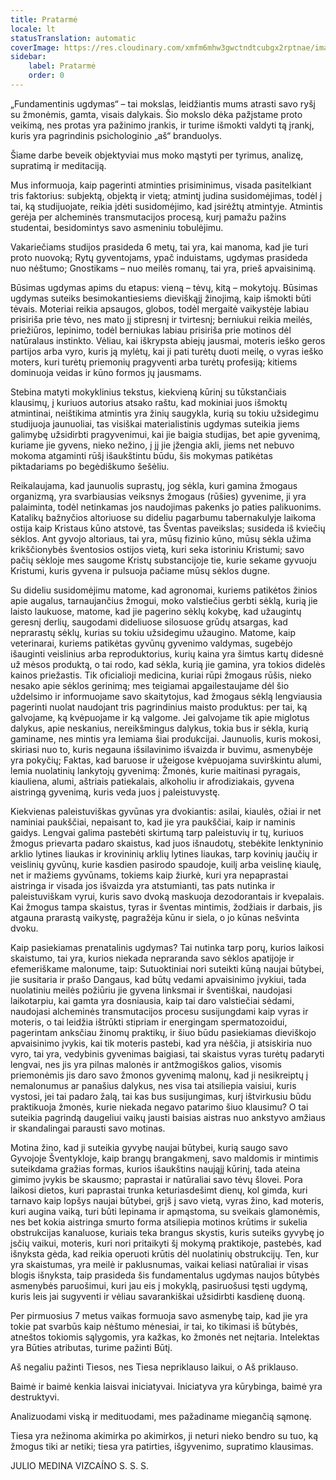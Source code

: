 ```yaml
---
title: Pratarmė
locale: lt
statusTranslation: automatic
coverImage: https://res.cloudinary.com/xmfm6mhw3gwctndtcubgx2rptnae/image/upload/v1740337243/small_cover_educacion_fundamental_a051170f1c.webp
sidebar:
    label: Pratarmė
    order: 0
---
```

„Fundamentinis ugdymas“ – tai mokslas, leidžiantis mums atrasti savo ryšį su žmonėmis, gamta, visais dalykais. Šio mokslo dėka pažįstame proto veikimą, nes protas yra pažinimo įrankis, ir turime išmokti valdyti tą įrankį, kuris yra pagrindinis psichologinio „aš“ branduolys.

Šiame darbe beveik objektyviai mus moko mąstyti per tyrimus, analizę, supratimą ir meditaciją.

Mus informuoja, kaip pagerinti atminties prisiminimus, visada pasitelkiant tris faktorius: subjektą, objektą ir vietą; atmintį judina susidomėjimas, todėl į tai, ką studijuojate, reikia įdėti susidomėjimo, kad įsirėžtų atmintyje. Atmintis gerėja per alcheminės transmutacijos procesą, kurį pamažu pažins studentai, besidomintys savo asmeniniu tobulėjimu.

Vakariečiams studijos prasideda 6 metų, tai yra, kai manoma, kad jie turi proto nuovoką; Rytų gyventojams, ypač induistams, ugdymas prasideda nuo nėštumo; Gnostikams – nuo meilės romanų, tai yra, prieš apvaisinimą.

Būsimas ugdymas apims du etapus: vieną – tėvų, kitą – mokytojų. Būsimas ugdymas suteiks besimokantiesiems dieviškąjį žinojimą, kaip išmokti būti tėvais. Moteriai reikia apsaugos, globos, todėl mergaitė vaikystėje labiau prisiriša prie tėvo, nes mato jį stipresnį ir tvirtesnį; berniukui reikia meilės, priežiūros, lepinimo, todėl berniukas labiau prisiriša prie motinos dėl natūralaus instinkto. Vėliau, kai iškrypsta abiejų jausmai, moteris ieško geros partijos arba vyro, kuris ją mylėtų, kai ji pati turėtų duoti meilę, o vyras ieško moters, kuri turėtų priemonių pragyventi arba turėtų profesiją; kitiems dominuoja veidas ir kūno formos jų jausmams.

Stebina matyti mokyklinius tekstus, kiekvieną kūrinį su tūkstančiais klausimų, į kuriuos autorius atsako raštu, kad mokiniai juos išmoktų atmintinai, neištikima atmintis yra žinių saugykla, kurią su tokiu užsidegimu studijuoja jaunuoliai, tas visiškai materialistinis ugdymas suteikia jiems galimybę užsidirbti pragyvenimui, kai jie baigia studijas, bet apie gyvenimą, kuriame jie gyvens, nieko nežino, į jį jie įžengia akli, jiems net nebuvo mokoma atgaminti rūšį išaukštintu būdu, šis mokymas patikėtas piktadariams po begėdiškumo šešėliu.

Reikalaujama, kad jaunuolis suprastų, jog sėkla, kuri gamina žmogaus organizmą, yra svarbiausias veiksnys žmogaus (rūšies) gyvenime, ji yra palaiminta, todėl netinkamas jos naudojimas pakenks jo paties palikuonims. Katalikų bažnyčios altoriuose su dideliu pagarbumu tabernakulyje laikoma ostija kaip Kristaus kūno atstovė, tas Šventas paveikslas; susideda iš kviečių sėklos. Ant gyvojo altoriaus, tai yra, mūsų fizinio kūno, mūsų sėkla užima krikščionybės šventosios ostijos vietą, kuri seka istoriniu Kristumi; savo pačių sėkloje mes saugome Kristų substancijoje tie, kurie sekame gyvuoju Kristumi, kuris gyvena ir pulsuoja pačiame mūsų sėklos dugne.

Su dideliu susidomėjimu matome, kad agronomai, kuriems patikėtos žinios apie augalus, tarnaujančius žmogui, moko valstiečius gerbti sėklą, kurią jie laisto laukuose, matome, kad jie pagerino sėklų kokybę, kad užaugintų geresnį derlių, saugodami dideliuose silosuose grūdų atsargas, kad neprarastų sėklų, kurias su tokiu užsidegimu užaugino. Matome, kaip veterinarai, kuriems patikėtas gyvūnų gyvenimo valdymas, sugebėjo išauginti veislinius arba reproduktorius, kurių kaina yra šimtus kartų didesnė už mėsos produktą, o tai rodo, kad sėkla, kurią jie gamina, yra tokios didelės kainos priežastis. Tik oficialioji medicina, kuriai rūpi žmogaus rūšis, nieko nesako apie sėklos gerinimą; mes teigiamai apgailestaujame dėl šio uždelsimo ir informuojame savo skaitytojus, kad žmogaus sėklą lengviausia pagerinti nuolat naudojant tris pagrindinius maisto produktus: per tai, ką galvojame, ką kvėpuojame ir ką valgome. Jei galvojame tik apie miglotus dalykus, apie neskanius, nereikšmingus dalykus, tokia bus ir sėkla, kurią gaminame, nes mintis yra lemiama šiai produkcijai. Jaunuolis, kuris mokosi, skiriasi nuo to, kuris negauna išsilavinimo išvaizda ir buvimu, asmenybėje yra pokyčių; Faktas, kad baruose ir užeigose kvėpuojama suvirškintu alumi, lemia nuolatinių lankytojų gyvenimą: Žmonės, kurie maitinasi pyragais, kiauliena, alumi, aštriais patiekalais, alkoholiu ir afrodiziakais, gyvena aistringą gyvenimą, kuris veda juos į paleistuvystę.

Kiekvienas paleistuviškas gyvūnas yra dvokiantis: asilai, kiaulės, ožiai ir net naminiai paukščiai, nepaisant to, kad jie yra paukščiai, kaip ir naminis gaidys. Lengvai galima pastebėti skirtumą tarp paleistuvių ir tų, kuriuos žmogus prievarta padaro skaistus, kad juos išnaudotų, stebėkite lenktyninio arklio lytines liaukas ir krovininių arklių lytines liaukas, tarp kovinių jaučių ir veislinių gyvūnų, kurie kasdien pasirodo spaudoje, kuilį arba veislinę kiaulę, net ir mažiems gyvūnams, tokiems kaip žiurkė, kuri yra nepaprastai aistringa ir visada jos išvaizda yra atstumianti, tas pats nutinka ir paleistuviškam vyrui, kuris savo dvoką maskuoja dezodorantais ir kvepalais. Kai žmogus tampa skaistus, tyras ir šventas mintimis, žodžiais ir darbais, jis atgauna prarastą vaikystę, pagražėja kūnu ir siela, o jo kūnas nešvinta dvoku.

Kaip pasiekiamas prenatalinis ugdymas? Tai nutinka tarp porų, kurios laikosi skaistumo, tai yra, kurios niekada nepraranda savo sėklos apatijoje ir efemeriškame malonume, taip: Sutuoktiniai nori suteikti kūną naujai būtybei, jie susitaria ir prašo Dangaus, kad būtų vedami apvaisinimo įvykiui, tada nuolatiniu meilės požiūriu jie gyvena linksmai ir šventiškai, naudojasi laikotarpiu, kai gamta yra dosniausia, kaip tai daro valstiečiai sėdami, naudojasi alcheminės transmutacijos procesu susijungdami kaip vyras ir moteris, o tai leidžia ištrūkti stipriam ir energingam spermatozoidui, pagerintam anksčiau žinomų praktikų, ir šiuo būdu pasiekiamas dieviškojo apvaisinimo įvykis, kai tik moteris pastebi, kad yra nėščia, ji atsiskiria nuo vyro, tai yra, vedybinis gyvenimas baigiasi, tai skaistus vyras turėtų padaryti lengvai, nes jis yra pilnas malonės ir antžmogiškos galios, visomis priemonėmis jis daro savo žmonos gyvenimą malonų, kad ji nesikreiptų į nemalonumus ar panašius dalykus, nes visa tai atsiliepia vaisiui, kuris vystosi, jei tai padaro žalą, tai kas bus susijungimas, kurį ištvirkusiu būdu praktikuoja žmonės, kurie niekada negavo patarimo šiuo klausimu? O tai suteikia pagrindą daugeliui vaikų jausti baisias aistras nuo ankstyvo amžiaus ir skandalingai parausti savo motinas.

Motina žino, kad ji suteikia gyvybę naujai būtybei, kurią saugo savo Gyvojoje Šventykloje, kaip brangų brangakmenį, savo maldomis ir mintimis suteikdama gražias formas, kurios išaukštins naująjį kūrinį, tada ateina gimimo įvykis be skausmo; paprastai ir natūraliai savo tėvų šlovei. Pora laikosi dietos, kuri paprastai trunka keturiasdešimt dienų, kol gimda, kuri tarnavo kaip lopšys naujai būtybei, grįš į savo vietą, vyras žino, kad moteris, kuri augina vaiką, turi būti lepinama ir apmąstoma, su sveikais glamonėmis, nes bet kokia aistringa smurto forma atsiliepia motinos krūtims ir sukelia obstrukcijas kanaluose, kuriais teka brangus skystis, kuris suteiks gyvybę jo įsčių vaikui, moteris, kuri nori pritaikyti šį mokymą praktikoje, pastebės, kad išnyksta gėda, kad reikia operuoti krūtis dėl nuolatinių obstrukcijų. Ten, kur yra skaistumas, yra meilė ir paklusnumas, vaikai keliasi natūraliai ir visas blogis išnyksta, taip prasideda šis fundamentalus ugdymas naujos būtybės asmenybės paruošimui, kuri jau eis į mokyklą, pasiruošusi tęsti ugdymą, kuris leis jai sugyventi ir vėliau savarankiškai užsidirbti kasdienę duoną.

Per pirmuosius 7 metus vaikas formuoja savo asmenybę taip, kad jie yra tokie pat svarbūs kaip nėštumo mėnesiai, ir tai, ko tikimasi iš būtybės, atneštos tokiomis sąlygomis, yra kažkas, ko žmonės net neįtaria. Intelektas yra Būties atributas, turime pažinti Būtį.

Aš negaliu pažinti Tiesos, nes Tiesa nepriklauso laikui, o Aš priklauso.

Baimė ir baimė kenkia laisvai iniciatyvai. Iniciatyva yra kūrybinga, baimė yra destruktyvi.

Analizuodami viską ir medituodami, mes pažadiname miegančią sąmonę.

Tiesa yra nežinoma akimirka po akimirkos, ji neturi nieko bendro su tuo, ką žmogus tiki ar netiki; tiesa yra patirties, išgyvenimo, supratimo klausimas.

JULIO MEDINA VIZCAÍNO
S. S. S.

